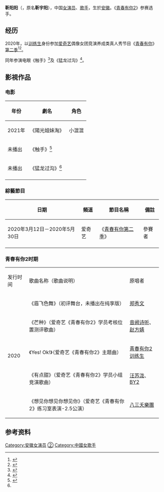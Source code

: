 {{藝人
| 姓名     =  靳阳阳
| 類型     = 女藝人
| 圖片     =
| 圖片尺寸 = 
| 圖片簡介 = 
| 外文名   =
| 外文    =
| 藝名    = 
| 羅馬拼音 = 
| 英文名   =  
| 出生名 = 靳宇阳 
| 國籍     = {{PRC}}
| 民族     = [[漢族|漢族]]
| 出生日期 = {{birth_date_and_age|1996|2|13}}
| 出生地點 = {{CHN}}[[安徽|安徽]]
| 職業     = [[演员|演员]]、[[歌手|歌手]]
| 語言     = [[普通话|普通话]]                                         
| 經紀公司 = 海宁河马影业
| 相關團體 = Hi-Cutie
}}
'''靳阳阳'''（{{bd|1996年|2月13日}}，原名'''靳宇阳'''），中国[[女演员|女演员]]、[[歌手|歌手]]，生於[[安徽|安徽]]。《[[青春有你2|青春有你2]]》参赛选手。

==经历==
2020年，以[[训练生|训练生]]身份参加[[爱奇艺|爱奇艺]]偶像女团竞演养成类真人秀节目《[[青春有你|青春有你]]》[[青春有你_(第二季)|第二季]]<ref>{{cite news |author=刘玮 |editor=佟娜 |title=《青春有你2》官宣109位训练生，蔡徐坤公布考核标准 |url=http://www.bjnews.com.cn/ent/2020/01/15/674889.html |accessdate=2020-03-24 |work=新京报 |date=2020-01-15 |archive-date=2020-03-15 |archive-url=https://web.archive.org/web/20200315164225/http://www.bjnews.com.cn/ent/2020/01/15/674889.html |dead-url=no }}</ref><ref>{{cite journal |author=金羲和 |editor=Ray |title=Hi-Cutie 青春，有你的日子飞扬 |journal=《VECTOR时尚领袖》 |date=2020-05-11 |url=https://mp.weixin.qq.com/s/hCmB84Dh4lIrM9m5c3qMSA |accessdate=2020-05-20}}</ref>。

同年参演电眼《触手》<ref name=A>{{cite web|title=电影《触手》成都开机 靳阳阳身陷神秘谜团|url=http://ent.ynet.com/2020/07/03/2702749t1254.html|website=北青网娱乐|access-date=2021-02-04|archive-date=2021-02-13|archive-url=https://web.archive.org/web/20210213181532/http://ent.ynet.com/2020/07/03/2702749t1254.html|dead-url=no}}</ref>及《猛龙过沟》<ref name=B>{{cite news |editor=李继业 |title=爆笑“东北风”席卷而来 《猛龙过沟》11.20北京开机 |url=http://ent.qianlong.com/2020/1120/5030438.shtml |accessdate=2021-03-19 |work=千龙网 |date=2020-11-20 |archive-date=2021-03-19 |archive-url=https://web.archive.org/web/20210319055901/http://ent.qianlong.com/2020/1120/5030438.shtml |dead-url=no }}</ref>。

== 影視作品 ==
===电影===
{|class="wikitable" 
!年份
!劇名
!角色
|-
|2021年
|《陽光姐妹淘》
|小混混
|-
|未播出
|《触手》<ref name=A>{{cite web |title= 电影《触手》成都开机 靳阳阳身陷神秘谜团|url=http://ent.ynet.com/2020/07/03/2702749t1254.html|website=北青网娱乐}}</ref>
|
|-
|未播出
|《猛龙过沟》<ref name=B/>
|
|-
|}

=== 綜藝節目 ===
{| class="wikitable"
|-
!日期||頻道||節目名稱||備註
|-
| 2020年3月12日－2020年5月30日 || 爱奇艺 ||《[[青春有你_(第二季)|青春有你第二季]]》|| 參賽者
|-
|}

=== 青春有你2时期 ===
{|class="wikitable"style=text-align:center;font-size:97%
|-style=background:pink;font-weight:bold
|发行时间 || 歌曲名称（歌曲说明）|| 原唱者 
|-
| rowspan="7"|2020
| 《眉飞色舞》（初评舞台，未播出在纯享版）
| [[郑秀文|郑秀文]]
|-
|《芒种》（爱奇艺《青春有你2》学员考核位置测评歌曲）
|[[音阙诗听|音阙诗听]]、[[赵方婧|赵方婧]]
|-
| 《Yes! Ok!》（爱奇艺《青春有你2》主题曲）
| [[青春有你_(第二季)|青春有你2训练生]]
|-
| 《有点甜》（爱奇艺《青春有你2》学员小组竞演歌曲）
| [[汪苏泷|汪苏泷]]、[[BY2|BY2]]
|-
| 《想见你想见你想见你》（爱奇艺《青春有你2》练习室表演-2.5公演）
| [[八三夭樂團|八三夭樂團]]
|}

== 参考资料 ==
{{reflist}}

{{青春有你 (第二季)}}

[[Category:安徽女演员|Category:安徽女演员]]
[[Category:青春有你第二季选手|②]]
[[Category:中國女歌手|Category:中國女歌手]]